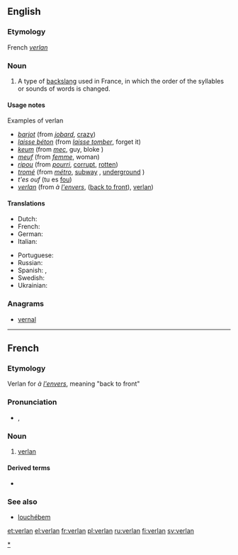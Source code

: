 ==English==

===Etymology===
French ''[[#French|verlan]]''

===Noun===
{{wikipedia}}
{{en-noun|-}}

# A type of [[backslang]] used in France, in which the order of the syllables or sounds of words is changed.

====Usage notes====
;Examples of verlan
* ''[[barjot]]'' (from ''[[jobard]]'', [[crazy]])
* ''[[laisse béton]]'' (from ''[[laisser tomber|laisse tomber]]'', forget it)
* ''[[keum]]'' (from ''[[mec]]'', guy, bloke {{British}})
* ''[[meuf]]'' (from ''[[femme]]'', woman)
* ''[[ripou]]'' (from ''[[pourri]]'', [[corrupt]], [[rotten]])
* ''[[tromé]]'' (from ''[[métro]]'', [[subway]] {{US}}, [[underground]] {{British}})
* ''t'es ouf'' (tu es [[fou]])
* ''[[verlan]]'' (from ''à [[envers|l'envers]]'', ([[back to front]]), [[verlan]])

====Translations====
{{trans-top|a type of backslang used in France}}
* Dutch: {{t|nl|verlan|n}}
* French: {{t+|fr|verlan|m}}
* German: {{t+|de|Verlan}}<!--gender?  See German Wikipedia article-->
* Italian: {{t|it|verlan|m}}
{{trans-mid}}
* Portuguese: {{t|pt|verlan|m}}
* Russian: {{t|ru|верлан|sc=Cyrl}}
* Spanish: {{t|es|verlan|m}}, {{t|es|verlan|m}}
* Swedish: {{t|sv|verlan}}
* Ukrainian: {{t|uk|верлан|sc=Cyrl}}
{{trans-bottom}}

===Anagrams===
* [[vernal#English|vernal]]

----

==French==

===Etymology===
Verlan for ''à [[envers|l'envers]]'', meaning "back to front"

===Pronunciation===
* {{IPA|lang=fr|/vɛʁ.lɑ̃/}}, {{SAMPA|/vER.lA~/}}

===Noun===
{{fr-noun-unc|m}}

# [[#English|verlan]]

====Derived terms====
*{{l|fr|verlaniser}}

===See also===
*[[louchébem]]

[[Category:Verlan|*]]

[[et:verlan]]
[[el:verlan]]
[[fr:verlan]]
[[pl:verlan]]
[[ru:verlan]]
[[fi:verlan]]
[[sv:verlan]]